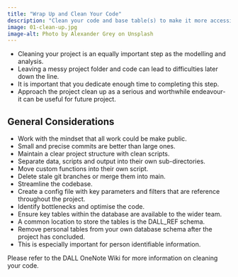 ```yaml
---
title: "Wrap Up and Clean Your Code"
description: "Clean your code and base table(s) to make it more accessible."
image: 01-clean-up.jpg
image-alt: Photo by Alexander Grey on Unsplash
---
```

  
- Cleaning your project is an equally important step as the modelling and analysis.
- Leaving a messy project folder and code can lead to difficulties later down the line.
- It is important that you dedicate enough time to completing this step.
- Approach the project clean up as a serious and worthwhile endeavour- it can be useful for future project.

## General Considerations

- Work with the mindset that all work could be make public.
- Small and precise commits are better than large ones.
- Maintain a clear project structure with clean scripts.
- Separate data, scripts and output into their own sub-directories.
- Move custom functions into their own script.
- Delete stale git branches or merge them into main.
- Streamline the codebase.
- Create a config file with key parameters and filters that are reference throughout the project.
- Identify bottlenecks and optimise the code.
- Ensure key tables within the database are available to the wider team.
- A common location to store the tables is the DALL_REF schema.
- Remove personal tables from your own database schema after the project has concluded.
- This is especially important for person identifiable information.


Please refer to the DALL OneNote Wiki for more information on cleaning your code.